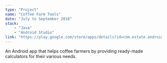 ```yaml
---
type: "Project"
name: "Coffee Farm Tools"
date: "July to September 2018"
stack:
    - "Java"
    - "Android Studio"
link: "https://play.google.com/store/apps/details?id=com.estate.android.fertilizerpro/"
---
```

An Android app that helps coffee farmers by providing ready-made calculators for their various needs.